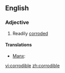 ==English==

===Adjective===
{{en-adj}}

# Readily [[corrode]]d

====Translations====
{{trans-top}}
* [[Manx]]: {{t|gv|yn-chraiughey}}
{{trans-mid}}
{{trans-bottom}}

[[vi:corrodible]]
[[zh:corrodible]]